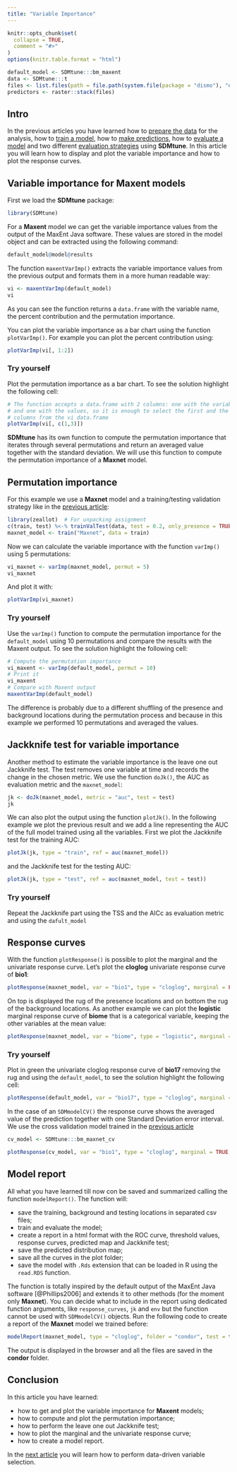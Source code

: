 ```yaml
---
title: "Variable Importance"
---
```


```r
knitr::opts_chunk$set(
  collapse = TRUE,
  comment = "#>"
)
options(knitr.table.format = "html")
```

```r
default_model <- SDMtune:::bm_maxent
data <- SDMtune:::t
files <- list.files(path = file.path(system.file(package = "dismo"), "ex"), pattern = "grd", full.names = TRUE)
predictors <- raster::stack(files)
```

## Intro

In the previous articles you have learned how to [prepare the data](./prepare_data.html) for the analysis, how to [train a model](./train_model.html), how to [make predictions](./make_predictions.html), how to [evaluate a model](./evaluate_model.html) and two different [evaluation strategies](./evaluation_strategies.html) using **SDMtune**. In this article you will learn how to display and plot the variable importance and how to plot the response curves.

## Variable importance for Maxent models

First we load the **SDMtune** package:

```r
library(SDMtune)
```

For a **Maxent** model we can get the variable importance values from the output of the MaxEnt Java software. These values are stored in the model object and can be extracted using the following command:
```r
default_model@model@results
```

The function `maxentVarImp()` extracts the variable importance values from the previous output and formats them in a more human readable way:
```r
vi <- maxentVarImp(default_model)
vi
```

As you can see the function returns a `data.frame` with the variable name, the percent contribution and the permutation importance.

You can plot the variable importance as a bar chart using the function `plotVarImp()`. For example you can plot the percent contribution using:
```r
plotVarImp(vi[, 1:2])
```

### Try yourself

Plot the permutation importance as a bar chart. To see the solution highlight the following cell:
```r
# The function accepts a data.frame with 2 columns: one with the variable name
# and one with the values, so it is enough to select the first and the third
# columns from the vi data.frame
plotVarImp(vi[, c(1,3)])
```

**SDMtune** has its own function to compute the permutation importance that iterates through several permutations and return an averaged value together with the standard deviation. We will use this function to compute the permutation importance of a **Maxnet** model.

## Permutation importance

For this example we use a **Maxnet** model and a training/testing validation strategy like in the [previous article](./evaluation_strategies.html#train-and-testing-datasets):
```r
library(zeallot)  # For unpacking assignment
c(train, test) %<-% trainValTest(data, test = 0.2, only_presence = TRUE, seed = 25)
maxnet_model <- train("Maxnet", data = train)
```

Now we can calculate the variable importance with the function `varImp()` using 5 permutations:
```r
vi_maxnet <- varImp(maxnet_model, permut = 5)
vi_maxnet
```

And plot it with:
```r
plotVarImp(vi_maxnet)
```

### Try yourself

Use the `varImp()` function to compute the permutation importance for the `default_model` using 10 permutations and compare the results with the Maxent output. To see the solution highlight the following cell:
```r
# Compute the permutation importance
vi_maxent <- varImp(default_model, permut = 10)
# Print it
vi_maxent
# Compare with Maxent output
maxentVarImp(default_model)
```
The difference is probably due to a different shuffling of the presence and background locations during the permutation process and because in this example we performed 10 permutations and averaged the values.

## Jackknife test for variable importance

Another method to estimate the variable importance is the leave one out Jackknife test. The test removes one variable at time and records the change in the chosen metric. We use the function `doJk()`, the AUC as evaluation metric and the `maxnet_model`:
```r
jk <- doJk(maxnet_model, metric = "auc", test = test)
jk
```

We can also plot the output using the function `plotJk()`. In the following example we plot the previous result and we add a line representing the AUC of the full model trained using all the variables. First we plot the Jackknife test for the training AUC: 
```r
plotJk(jk, type = "train", ref = auc(maxnet_model))
```

and the Jackknife test for the testing AUC:
```r
plotJk(jk, type = "test", ref = auc(maxnet_model, test = test))
```

### Try yourself

Repeat the Jackknife part using the TSS and the AICc as evaluation metric and using the `dafult_model`

## Response curves

With the function `plotResponse()` is possible to plot the marginal and the univariate response curve. Let's plot the **cloglog** univariate response curve of **bio1**:
```r
plotResponse(maxnet_model, var = "bio1", type = "cloglog", marginal = FALSE, rug = TRUE)
```

On top is displayed the rug of the presence locations and on bottom the rug of the background locations. As another example we can plot the **logistic** marginal response curve of **biome** that is a categorical variable, keeping the other variables at the mean value:
```r
plotResponse(maxnet_model, var = "biome", type = "logistic", marginal = TRUE, fun = mean, color = "blue")
```

### Try yourself

Plot in green the univariate cloglog response curve of **bio17** removing the rug and using the `default_model`, to see the solution highlight the following cell:
```r
plotResponse(default_model, var = "bio17", type = "cloglog", marginal = FALSE, color = "green")
```

In the case of an `SDMmodelCV()` the response curve shows the averaged value of the prediction together with one Standard Deviation error interval. We use the cross validation model trained in the [previous article](./evaluation_strategies.html#cross-validation)
```r
cv_model <- SDMtune:::bm_maxnet_cv
```

```r
plotResponse(cv_model, var = "bio1", type = "cloglog", marginal = TRUE, fun = mean, rug = TRUE)
```

## Model report

All what you have learned till now con be saved and summarized calling the function `modelReport()`. The function will:

* save the training, background and testing locations in separated csv files;
* train and evaluate the model;
* create a report in a html format with the ROC curve, threshold values, response curves, predicted map and Jackknife test;
* save the predicted distribution map;
* save all the curves in the plot folder;
* save the model with `.Rds` extension that can be loaded in R using the `read.RDS` function.

The function is totally inspired by the default output of the MaxEnt Java software [@Phillips2006] and extends it to other methods (for the moment only **Maxnet**). You can decide what to include in the report using dedicated function arguments, like `response_curves`, `jk` and `env` but the function cannot be used with `SDMmodelCV()` objects. Run the following code to create a report of the **Maxnet** model we trained before:
```r
modelReport(maxnet_model, type = "cloglog", folder = "condor", test = test, response_curves = TRUE, jk = TRUE, env = predictors)
```

The output is displayed in the browser and all the files are saved in the **condor** folder.

## Conclusion

In this article you have learned:

* how to get and plot the variable importance for **Maxent** models;
* how to compute and plot the permutation importance;
* how to perform the leave one out Jackknife test;
* how to plot the marginal and the univariate response curve;
* how to create a model report.

In the [next article](./variable_selection.html) you will learn how to perform data-driven variable selection.

